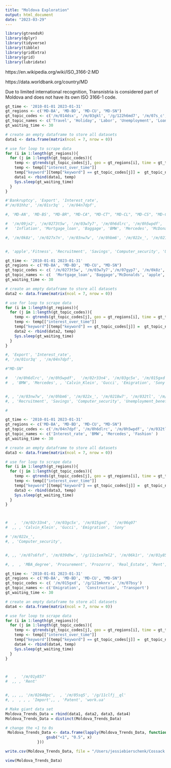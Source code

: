 ```yaml
---
title: "Moldova Exploration"
output: html_document
date: "2023-03-29"
---
```

```r
library(gtrendsR)
library(dplyr)
library(tidyverse)
library(tibble)
library(gridExtra)
library(grid)
library(lubridate)
```

https://en.wikipedia.org/wiki/ISO_3166-2:MD

https://data.worldbank.org/country/MD

Due to limited international recognition, Transnistria is considered part of Moldova and does not have its own ISO 3166-1 code.


```r
gt_time <- '2010-01-01 2023-01-31'
gt_regions <- c('MD-BA', 'MD-BD', 'MD-CU', "MD-SN")
gt_topic_codes <- c('/m/014dsx', '/m/03gkl', '/g/122h6md7', '/m/07s_c','/m/01dnzs', '/m/0174k2', '/m/040b_t' )
gt_topic_names <- c('Travel', 'Holiday', 'Labor', 'Unemployment', 'Loan', 'Washing_machine', 'Fridge')
gt_waiting_time <- 30

# create an empty dataframe to store all datasets
data1 <- data.frame(matrix(ncol = 7, nrow = 0))

# use for loop to scrape data 
for (i in 1:length(gt_regions)){
  for (j in 1:length(gt_topic_codes)){
    temp <- gtrends(gt_topic_codes[j], geo = gt_regions[i], time = gt_time)
    temp <- temp[["interest_over_time"]]
    temp["keyword"][temp["keyword"] == gt_topic_codes[j]] =  gt_topic_names[j]
    data1 <- rbind(data1, temp)
    Sys.sleep(gt_waiting_time)
  }
}

#'Bankruptcy', 'Export', 'Interest_rate',
#'/m/01hhz', '/m/01sr3q' , '/m/04n7dpf',

#, 'MD-AN', 'MD-BS', "MD-BR", "MD-CA", "MD-CT", "MD-CL", "MD-CS", "MD-CM", "MD-CR", "MD-DO", "MD-DR", "MD-DU", "MD-ED", "MD-FA", "MD-FL", "MD-GL", "MD-HI", "MD-IA", "MD-LE","MD-NI", "MD-OC", "MD-OR", "MD-RE", "MD-RI", "MD-SI", "MD-SO", "MD-ST", "MD-SD", "MD-SV", "MD-TA", "MD-TE", "MD-UN"

#  '/m/09jx2', '/m/0273t5w', '/m/03w7y7', '/m/0h6dlrc', '/m/0h5wpdf', '/m/07gyp7', '/m/02r33n4', '/m/03gc5x', '/m/015gxd',  '/m/06q07'
#   'Inflation', 'Mortgage_loan', 'Baggage', 'BMW', 'Mercedes', 'McDonalds', 'Calvin_Klein', 'Gucci', 'Emigration', 'Sony'

#, '/m/0k8z', '/m/027x7n', '/m/03nw7w', '/m/0hbm6', '/m/022x_', '/m/0218w7', '/m/032tl', '/m/07s6fsf', '/m/039dhw', '/g/11c1xm7ml2', '/m/06k1r', '/m/01y857', '/m/02640pc', '/g/121mknrx', '/m/07bsy', '/m/05sq5', '/g/11clfj__ql'


#, 'apple','Fitness', 'Recruitment', 'Savings', 'Computer_security', 'Unemployment_benefits', 'Fashion', 'MBA_degree', 'Procurement', 'Prozorro', 'Real_Estate', 'Rent', 'Import', 'Construction', 'Transport', 'Patent', 'work.ua'
```


```r
gt_time <- '2010-01-01 2023-01-31'
gt_regions <- c('MD-BA', 'MD-BD', 'MD-CU', "MD-SN")
gt_topic_codes <- c( '/m/0273t5w', '/m/03w7y7','/m/07gyp7', '/m/0k8z', '/m/027x7n')
gt_topic_names <- c(  'Mortgage_loan', 'Baggage','McDonalds', 'apple','Fitness')
gt_waiting_time <- 30

# create an empty dataframe to store all datasets
data2 <- data.frame(matrix(ncol = 7, nrow = 0))

# use for loop to scrape data 
for (i in 1:length(gt_regions)){
  for (j in 1:length(gt_topic_codes)){
    temp <- gtrends(gt_topic_codes[j], geo = gt_regions[i], time = gt_time)
    temp <- temp[["interest_over_time"]]
    temp["keyword"][temp["keyword"] == gt_topic_codes[j]] =  gt_topic_names[j]
    data2 <- rbind(data2, temp)
    Sys.sleep(gt_waiting_time)
  }
}

#, 'Export', 'Interest_rate',
#, '/m/01sr3q' , '/m/04n7dpf',

#"MD-SN"

#   '/m/0h6dlrc', '/m/0h5wpdf',  '/m/02r33n4', '/m/03gc5x', '/m/015gxd',  '/m/06q07'
#  , 'BMW', 'Mercedes', , 'Calvin_Klein', 'Gucci', 'Emigration', 'Sony'


#, , '/m/03nw7w', '/m/0hbm6', '/m/022x_', '/m/0218w7', '/m/032tl', '/m/07s6fsf', '/m/039dhw', '/g/11c1xm7ml2', '/m/06k1r', '/m/01y857', '/m/02640pc', '/g/121mknrx', '/m/07bsy', '/m/05sq5', '/g/11clfj__ql'
#, , 'Recruitment', 'Savings', 'Computer_security', 'Unemployment_benefits', 'Fashion', 'MBA_degree', 'Procurement', 'Prozorro', 'Real_Estate', 'Rent', 'Import', 'Construction', 'Transport', 'Patent', 'work.ua'

# 


```


```r
gt_time <- '2010-01-01 2023-01-31'
gt_regions <- c('MD-BA', 'MD-BD', 'MD-CU', "MD-SN")
gt_topic_codes <- c('/m/04n7dpf', '/m/0h6dlrc', '/m/0h5wpdf', '/m/032tl')
gt_topic_names <- c('Interest_rate', 'BMW', 'Mercedes', 'Fashion' )
gt_waiting_time <- 30

# create an empty dataframe to store all datasets
data3 <- data.frame(matrix(ncol = 7, nrow = 0))

# use for loop to scrape data 
for (i in 1:length(gt_regions)){
  for (j in 1:length(gt_topic_codes)){
    temp <- gtrends(gt_topic_codes[j], geo = gt_regions[i], time = gt_time)
    temp <- temp[["interest_over_time"]]
    temp["keyword"][temp["keyword"] == gt_topic_codes[j]] =  gt_topic_names[j]
    data3 <- rbind(data3, temp)
    Sys.sleep(gt_waiting_time)
  }
}



#   ,  '/m/02r33n4', '/m/03gc5x', '/m/015gxd',  '/m/06q07'
#  ,, , 'Calvin_Klein', 'Gucci', 'Emigration', 'Sony'

# '/m/022x_', 
#, , 'Computer_security', 


#, ,, '/m/07s6fsf', '/m/039dhw', '/g/11c1xm7ml2', '/m/06k1r', '/m/01y857', '/m/02640pc', '/g/121mknrx', '/m/07bsy', '/m/05sq5', '/g/11clfj__ql'

#, ,  , 'MBA_degree', 'Procurement', 'Prozorro', 'Real_Estate', 'Rent', 'Import', 'Construction', 'Transport', 'Patent', 'work.ua'
```


```r
gt_time <- '2010-01-01 2023-01-31'
gt_regions <- c('MD-BA', 'MD-BD', 'MD-CU', "MD-SN")
gt_topic_codes <- c( '/m/015gxd', '/g/121mknrx', '/m/07bsy')
gt_topic_names <- c('Emigration',  'Construction', 'Transport')
gt_waiting_time <- 30

# create an empty dataframe to store all datasets
data4 <- data.frame(matrix(ncol = 7, nrow = 0))

# use for loop to scrape data 
for (i in 1:length(gt_regions)){
  for (j in 1:length(gt_topic_codes)){
    temp <- gtrends(gt_topic_codes[j], geo = gt_regions[i], time = gt_time)
    temp <- temp[["interest_over_time"]]
    temp["keyword"][temp["keyword"] == gt_topic_codes[j]] =  gt_topic_names[j]
    data4 <- rbind(data4, temp)
    Sys.sleep(gt_waiting_time)
  }
}



#   ,  '/m/01y857'
#  ,, , 'Rent'


#, ,, ,, '/m/02640pc',  , '/m/05sq5', '/g/11clfj__ql'
#, ,  , , , 'Import',, , 'Patent', 'work.ua'
```


```r
# Make giant data set
Moldova_Trends_Data = rbind(data1, data2, data3, data4)
Moldova_Trends_Data = distinct(Moldova_Trends_Data)

# change the <1 to 0s
 Moldova_Trends_Data <- data.frame(lapply(Moldova_Trends_Data, function(x) {
                  gsub("<1", "0.5", x)
              }))
```

```r
write.csv(Moldova_Trends_Data, file = "/Users/jessiebierschenk/Cossack Collectors/Moldova_Trends_Data.csv", row.names=FALSE)

view(Moldova_Trends_Data)
```



